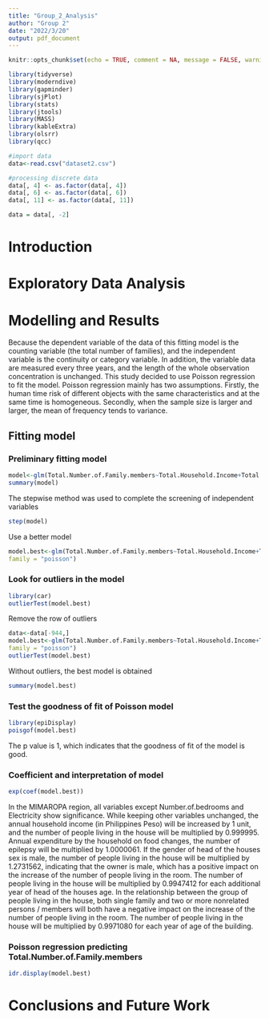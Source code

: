 ---
title: "Group_2_Analysis"
author: "Group 2"
date: "2022/3/20"
output: pdf_document
---

```{r , include=FALSE}
knitr::opts_chunk$set(echo = TRUE, comment = NA, message = FALSE, warning = FALSE)
```

```{r, eval = TRUE}
library(tidyverse)
library(moderndive)
library(gapminder)
library(sjPlot)
library(stats)
library(jtools)
library(MASS)
library(kableExtra)
library(olsrr)
library(qcc)
```

```{r}
#import data
data<-read.csv("dataset2.csv")

#processing discrete data
data[, 4] <- as.factor(data[, 4])
data[, 6] <- as.factor(data[, 6])
data[, 11] <- as.factor(data[, 11])

data = data[, -2]
```

# Introduction

# Exploratory Data Analysis

# Modelling and Results
Because the dependent variable of the data of this fitting model is the counting variable (the total number of families), and the independent variable is the continuity or category variable. In addition, the variable data are measured every three years, and the length of the whole observation concentration is unchanged. This study decided to use Poisson regression to fit the model. Poisson regression mainly has two assumptions. Firstly, the human time risk of different objects with the same characteristics and at the same time is homogeneous. Secondly, when the sample size is larger and larger, the mean of frequency tends to variance.

## Fitting model

### Preliminary fitting model
```{r}
model<-glm(Total.Number.of.Family.members~Total.Household.Income+Total.Food.Expenditure+Household.Head.Sex+Household.Head.Age+Type.of.Household+House.Floor.Area+House.Age+Number.of.bedrooms+Electricity, data=data, family = "poisson")
summary(model)
```
The stepwise method was used to complete the screening of independent variables
```{r}
step(model)
```
Use a better model
```{r}
model.best<-glm(Total.Number.of.Family.members~Total.Household.Income+Total.Food.Expenditure +Household.Head.Sex+Household.Head.Age+Type.of.Household+House.Age+Number.of.bedrooms, data=data, 
family = "poisson")
```

### Look for outliers in the model
```{r}
library(car)
outlierTest(model.best)
```
Remove the row of outliers
```{r}
data<-data[-944,]
model.best<-glm(Total.Number.of.Family.members~Total.Household.Income+Total.Food.Expenditure +Household.Head.Sex+Household.Head.Age+Type.of.Household+House.Age+Number.of.bedrooms, data=data, 
family = "poisson")
outlierTest(model.best)
```
Without outliers, the best model is obtained
```{r}
summary(model.best)
```

### Test the goodness of fit of Poisson model
```{r}
library(epiDisplay)
poisgof(model.best)
```
The p value is 1, which indicates that the goodness of fit of the model is good.

### Coefficient and interpretation of model
```{r}
exp(coef(model.best))
```
In the MIMAROPA region, all variables except Number.of.bedrooms and Electricity show significance. While keeping other variables unchanged, the annual household income (in Philippines Peso) will be increased by 1 unit, and the number of people living in the house will be multiplied by 0.999995. Annual expenditure by the household on food changes, the number of epilepsy will be multiplied by 1.0000061. If the gender of head of the houses sex is male, the number of people living in the house will be multiplied by 1.2731562, indicating that the owner is male, which has a positive impact on the increase of the number of people living in the room. The number of people living in the house will be multiplied by 0.9947412 for each additional year of head of the houses age. In the relationship between the group of people living in the house, both single family and two or more nonrelated persons / members will both have a negative impact on the increase of the number of people living in the room. The number of people living in the house will be multiplied by 0.9971080 for each year of age of the building.

### Poisson regression predicting Total.Number.of.Family.members
```{r}
idr.display(model.best)
```


# Conclusions and Future Work
